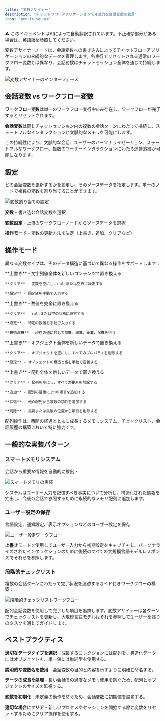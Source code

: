 ```yaml
---
title: "変数アサイナー"
description: "チャットフローアプリケーションで永続的な会話変数を管理"
icon: "pen-to-square"
---
```


<Note> ⚠️ このドキュメントはAIによって自動翻訳されています。不正確な部分がある場合は、[英語版](/en/documentation/pages/nodes/variable-assigner)を参照してください。</Note>


変数アサイナーノードは、会話変数への書き込みによってチャットフローアプリケーションの永続的なデータを管理します。各実行でリセットされる通常のワークフロー変数とは異なり、会話変数はチャットセッション全体を通じて持続します。

<Frame caption="変数アサイナーノードの設定">
  <img src="https://assets-docs.dify.ai/2024/11/83d0b9ef4c1fad947b124398d472d656.png" alt="変数アサイナーのインターフェース" />
</Frame>

## 会話変数 vs ワークフロー変数

**ワークフロー変数**は単一のワークフロー実行中のみ存在し、ワークフローが完了するとリセットされます。

**会話変数**は同じチャットセッション内の複数の会話ターンにわたって持続し、ステートフルなインタラクションと文脈的なメモリを可能にします。

この持続性により、文脈的な会話、ユーザーのパーソナライゼーション、ステートフルなワークフロー、複数のユーザーインタラクションにわたる進捗追跡が可能になります。

## 設定

どの会話変数を更新するかを設定し、そのソースデータを指定します。単一のノードで複数の変数を割り当てることができます。

<Frame caption="変数割り当て設定インターフェース">
  <img src="https://assets-docs.dify.ai/2024/11/ee15dee864107ba5a93b459ebdfc32cf.png" alt="変数割り当ての設定" />
</Frame>

**変数** - 書き込む会話変数を選択

**変数設定** - 上流のワークフローノードからソースデータを選択

**操作モード** - 変数の更新方法を決定（上書き、追加、クリアなど）

## 操作モード

異なる変数タイプは、そのデータ構造に基づいて異なる操作をサポートします：

<Tabs>
  <Tab title="文字列変数">
    **上書き** - 文字列値全体を新しいコンテンツで置き換える
    
    **クリア** - 変数を空にし、nullまたは空白に設定する
    
    **設定** - 固定値を手動で入力する
  </Tab>
  
  <Tab title="数値変数">
    **上書き** - 数値を完全に置き換える
    
    **クリア** - nullまたは空の状態に設定する
    
    **設定** - 特定の数値を手動で入力する
    
    **算術演算** - 現在の値に対して加算、減算、乗算、除算を行う
  </Tab>
  
  <Tab title="オブジェクト変数">
    **上書き** - オブジェクト全体を新しいデータで置き換える
    
    **クリア** - オブジェクトを空にし、すべてのプロパティを削除する
    
    **設定** - オブジェクトの構造と値を手動で定義する
  </Tab>
  
  <Tab title="配列変数">
    **上書き** - 配列全体を新しいデータで置き換える
    
    **クリア** - 配列を空にし、すべての要素を削除する
    
    **追加** - 配列の最後に1つの項目を追加する
    
    **拡張** - 他の配列から複数の項目を追加する
    
    **削除** - 最初または最後の位置から項目を削除する
  </Tab>
</Tabs>

配列操作は、時間の経過とともに成長するメモリシステム、チェックリスト、会話履歴の構築において特に強力です。

## 一般的な実装パターン

### スマートメモリシステム

会話から重要な情報を自動的に検出・

<Frame caption="スマートメモリシステムワークフロー">
  <img src="https://assets-docs.dify.ai/dify-enterprise-mintlify/en/guides/workflow/node/8d0492814b1515f50e87b2900ff400db.png" alt="スマートメモリの実装" />
</Frame>

システムはユーザー入力を記憶すべき事実について分析し、構造化された情報を抽出し、今後の会話で参照するために永続的なメモリ配列に追加します。

### ユーザー設定の保存

言語設定、通知設定、表示オプションなどのユーザー設定を保存：

<Frame caption="ユーザー設定の管理">
  <img src="https://assets-docs.dify.ai/dify-enterprise-mintlify/en/guides/workflow/node/1867d608a7d009431b73377ed65b427b.png" alt="ユーザー設定ワークフロー" />
</Frame>

**上書き**モードを使用してユーザー入力から初期設定をキャプチャし、パーソナライズされたインタラクションのために後続のすべての大規模言語モデルレスポンスでそれらを参照します。

### 段階的チェックリスト

複数の会話ターンにわたって完了状況を追跡するガイド付きワークフローの構築：

<Frame caption="段階的チェックリストの実装">
  <img src="https://assets-docs.dify.ai/dify-enterprise-mintlify/en/guides/workflow/node/c4362b01298b12e7d6fcd9e798f3165a.png" alt="段階的チェックリストワークフロー" />
</Frame>

配列会話変数を使用して完了した項目を追跡します。変数アサイナーは各ターンでチェックリストを更新し、大規模言語モデルはそれを参照してユーザーを残りのタスクを通じてガイドします。

## ベストプラクティス

**適切なデータタイプを選択** - 成長するコレクションには配列を、構造化データにはオブジェクトを、単一値には単純型を使用する。

**説明的な変数名を使用** - 会話変数の目的と内容を示すように明確に命名する。

**データの成長を処理** - 長い会話での過度なメモリ使用を防ぐため、配列とオブジェクトのサイズを監視する。

**変数を初期化** - 未定義の動作を防ぐため、会話変数に初期値を設定する。

**適切な場合にクリア** - 新しいプロセスやセッションを開始する際に変数をリセットするためにクリア操作を使用する。
